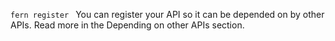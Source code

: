 `fern register ` You can register your API so it can be depended on by other APIs. Read more in the Depending on other APIs section.